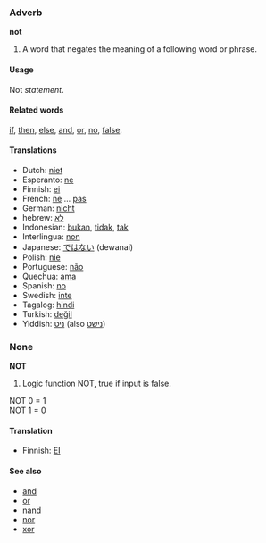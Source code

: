 === Adverb ===
'''not'''

#A word that negates the meaning of a following word or phrase.

====Usage====
Not ''statement''.

====Related words====
[[if]], [[then]], [[else]], [[and]], [[or]], [[no]], [[false]].

==== Translations ====
*Dutch: [[niet]]
*Esperanto: [[ne]]
*Finnish: [[ei]]
*French: [[ne]] ... [[pas]]
*German: [[nicht]]
*hebrew: [[לא]]
*Indonesian: [[bukan]], [[tidak]], [[tak]]
*Interlingua: [[non]]
*Japanese: [[ではない]] (dewanai)
*Polish: [[nie]]
*Portuguese: [[não]]
*Quechua: [[ama]]
*Spanish: [[no]]
*Swedish: [[inte]]
*Tagalog: [[hindi]]
*Turkish: [[değil]]
*Yiddish: [[ניט]] (also [[נישט]])

===None===
'''NOT'''
#Logic function NOT, true if input is false. 

NOT 0 = 1<br>
NOT 1 = 0<br>

====Translation====

*Finnish: [[EI]]

====See also====
*[[and]]
*[[or]]
*[[nand]]
*[[nor]]
*[[xor]]